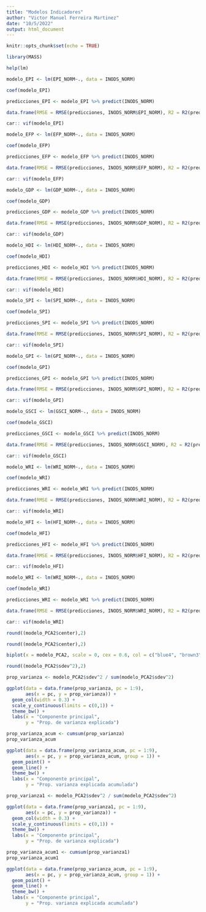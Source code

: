 ---
title: "Modelos Indicadores"
author: "Victor Manuel Ferreira Martinez"
date: "10/5/2022"
output: html_document
---

```{r setup, include=FALSE}
knitr::opts_chunk$set(echo = TRUE)
```

```{r}
library(MASS)
```

```{r}
help(lm)
```


```{r}
modelo_EPI <- lm(EPI_NORM~., data = INODS_NORM)

coef(modelo_EPI)

predicciones_EPI <- modelo_EPI %>% predict(INODS_NORM)

data.frame(RMSE = RMSE(predicciones, INODS_NORM$EPI_NORM), R2 = R2(predicciones,INODS_NORM$EPI_NORM ))

car:: vif(modelo_EPI)
```

```{r}
modelo_EFP <- lm(EFP_NORM~., data = INODS_NORM)

coef(modelo_EFP)

predicciones_EFP <- modelo_EFP %>% predict(INODS_NORM)

data.frame(RMSE = RMSE(predicciones, INODS_NORM$EFP_NORM), R2 = R2(predicciones,INODS_NORM$EFP_NORM ))

car:: vif(modelo_EFP)
```


```{r}
modelo_GDP <- lm(GDP_NORM~., data = INODS_NORM)

coef(modelo_GDP)

predicciones_GDP <- modelo_GDP %>% predict(INODS_NORM)

data.frame(RMSE = RMSE(predicciones, INODS_NORM$GDP_NORM), R2 = R2(predicciones,INODS_NORM$GDP_NORM ))

car:: vif(modelo_GDP)
```

```{r}
modelo_HDI <- lm(HDI_NORM~., data = INODS_NORM)

coef(modelo_HDI)

predicciones_HDI <- modelo_HDI %>% predict(INODS_NORM)

data.frame(RMSE = RMSE(predicciones, INODS_NORM$HDI_NORM), R2 = R2(predicciones,INODS_NORM$HDI_NORM ))

car:: vif(modelo_HDI)
```

```{r}
modelo_SPI <- lm(SPI_NORM~., data = INODS_NORM)

coef(modelo_SPI)

predicciones_SPI <- modelo_SPI %>% predict(INODS_NORM)

data.frame(RMSE = RMSE(predicciones, INODS_NORM$SPI_NORM), R2 = R2(predicciones,INODS_NORM$SPI_NORM ))

car:: vif(modelo_SPI)
```

```{r}
modelo_GPI <- lm(GPI_NORM~., data = INODS_NORM)

coef(modelo_GPI)

predicciones_GPI <- modelo_GPI %>% predict(INODS_NORM)

data.frame(RMSE = RMSE(predicciones, INODS_NORM$GPI_NORM), R2 = R2(predicciones,INODS_NORM$GPI_NORM ))

car:: vif(modelo_GPI)
```
```{r}
modelo_GSCI <- lm(GSCI_NORM~., data = INODS_NORM)

coef(modelo_GSCI)

predicciones_GSCI <- modelo_GSCI %>% predict(INODS_NORM)

data.frame(RMSE = RMSE(predicciones, INODS_NORM$GSCI_NORM), R2 = R2(predicciones,INODS_NORM$GSCI_NORM ))

car:: vif(modelo_GSCI)
```

```{r}
modelo_WRI <- lm(WRI_NORM~., data = INODS_NORM)

coef(modelo_WRI)

predicciones_WRI <- modelo_WRI %>% predict(INODS_NORM)

data.frame(RMSE = RMSE(predicciones, INODS_NORM$WRI_NORM), R2 = R2(predicciones,INODS_NORM$WRI_NORM ))

car:: vif(modelo_WRI)
```

```{r}
modelo_HFI <- lm(HFI_NORM~., data = INODS_NORM)

coef(modelo_HFI)

predicciones_HFI <- modelo_HFI %>% predict(INODS_NORM)

data.frame(RMSE = RMSE(predicciones, INODS_NORM$HFI_NORM), R2 = R2(predicciones,INODS_NORM$HFI_NORM ))

car:: vif(modelo_HFI)
```

```{r}
modelo_WRI <- lm(WRI_NORM~., data = INODS_NORM)

coef(modelo_WRI)

predicciones_WRI <- modelo_WRI %>% predict(INODS_NORM)

data.frame(RMSE = RMSE(predicciones, INODS_NORM$WRI_NORM), R2 = R2(predicciones,INODS_NORM$WRI_NORM ))

car:: vif(modelo_WRI)
```

```{r}
round((modelo_PCA2$center),2)
```

```{r}
round((modelo_PCA2$center),2)
```

```{r}
biplot(x = modelo_PCA2, scale = 0, cex = 0.6, col = c("blue4", "brown3"))
```

```{r}
round((modelo_PCA2$sdev^2),2)
```


```{r}
prop_varianza <- modelo_PCA2$sdev^2 / sum(modelo_PCA2$sdev^2)
```

```{r}
ggplot(data = data.frame(prop_varianza, pc = 1:9),
       aes(x = pc, y = prop_varianza)) +
  geom_col(width = 0.3) +
  scale_y_continuous(limits = c(0,1)) +
  theme_bw() +
  labs(x = "Componente principal",
       y = "Prop. de varianza explicada")
```
```{r}
prop_varianza_acum <- cumsum(prop_varianza)
prop_varianza_acum
```

```{r}
ggplot(data = data.frame(prop_varianza_acum, pc = 1:9),
       aes(x = pc, y = prop_varianza_acum, group = 1)) +
  geom_point() +
  geom_line() +
  theme_bw() +
  labs(x = "Componente principal",
       y = "Prop. varianza explicada acumulada")
```

```{r}
prop_varianza1 <- modelo_PCA2$sdev^2 / sum(modelo_PCA2$sdev^2)
```

```{r}
ggplot(data = data.frame(prop_varianza1, pc = 1:9),
       aes(x = pc, y = prop_varianza)) +
  geom_col(width = 0.3) +
  scale_y_continuous(limits = c(0,1)) +
  theme_bw() +
  labs(x = "Componente principal",
       y = "Prop. de varianza explicada")
```

```{r}
prop_varianza_acum1 <- cumsum(prop_varianza1)
prop_varianza_acum1
```

```{r}
ggplot(data = data.frame(prop_varianza_acum, pc = 1:9),
       aes(x = pc, y = prop_varianza_acum, group = 1)) +
  geom_point() +
  geom_line() +
  theme_bw() +
  labs(x = "Componente principal",
       y = "Prop. varianza explicada acumulada")
```

